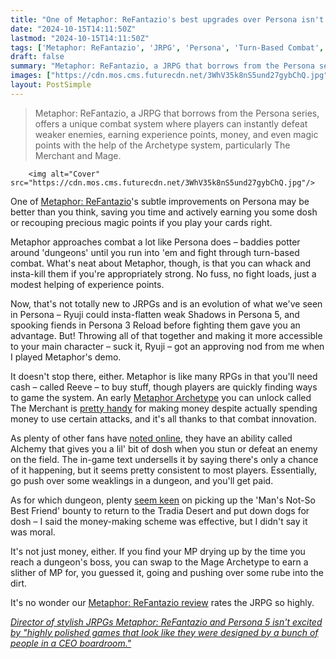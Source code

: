 ```yaml
---
title: "One of Metaphor: ReFantazio's best upgrades over Persona isn't just a time saver, it's becoming my go-to get-rich-quick scheme"
date: "2024-10-15T14:11:50Z"
lastmod: "2024-10-15T14:11:50Z"
tags: ['Metaphor: ReFantazio', 'JRPG', 'Persona', 'Turn-Based Combat', 'RPG', 'Archetype System']
draft: false
summary: "Metaphor: ReFantazio, a JRPG that borrows from the Persona series, offers a unique combat system where players can instantly defeat weaker enemies, earning experience points, money, and even magic points with the help of the Archetype system, particularly The Merchant and Mage."
images: ["https://cdn.mos.cms.futurecdn.net/3WhV35k8nS5und27gybChQ.jpg"]
layout: PostSimple
---
```

> Metaphor: ReFantazio, a JRPG that borrows from the Persona series, offers a unique combat system where players can instantly defeat weaker enemies, earning experience points, money, and even magic points with the help of the Archetype system, particularly The Merchant and Mage.


        <img alt="Cover" src="https://cdn.mos.cms.futurecdn.net/3WhV35k8nS5und27gybChQ.jpg"/>
        
One of [Metaphor: ReFantazio](https://www.gamesradar.com/games/jrpg/metaphor-refantazio-guide/)'s subtle improvements on Persona may be better than you think, saving you time and actively earning you some dosh or recouping precious magic points if you play your cards right.

Metaphor approaches combat a lot like Persona does – baddies potter around 'dungeons' until you run into 'em and fight through turn-based combat. What's neat about Metaphor, though, is that you can whack and insta-kill them if you're appropriately strong. No fuss, no fight loads, just a modest helping of experience points.

Now, that's not totally new to JRPGs and is an evolution of what we've seen in Persona – Ryuji could insta-flatten weak Shadows in Persona 5, and spooking fiends in Persona 3 Reload before fighting them gave you an advantage. But! Throwing all of that together and making it more accessible to your main character – suck it, Ryuji – got an approving nod from me when I played Metaphor's demo.

It doesn't stop there, either. Metaphor is like many RPGs in that you'll need cash – called Reeve – to buy stuff, though players are quickly finding ways to game the system. An early [Metaphor Archetype](https://www.gamesradar.com/games/rpg/metaphor-refantazio-archetype-system/) you can unlock called The Merchant is [pretty handy](https://www.reddit.com/r/MetaphorReFantazio/comments/1g1d9jc/so_the_merchant_should_really_be_called_the_money/?utm_source=share&utm_medium=web3x&utm_name=web3xcss&utm_term=1&utm_content=share_button) for making money despite actually spending money to use certain attacks, and it's all thanks to that combat innovation.

As plenty of other fans have [noted online](https://www.reddit.com/r/MetaphorReFantazio/comments/1g2mgto/psa_merchant_ability_is_a_mistranslation_and_is/?utm_source=share&utm_medium=web3x&utm_name=web3xcss&utm_term=1&utm_content=share_button), they have an ability called Alchemy that gives you a lil' bit of dosh when you stun or defeat an enemy on the field. The in-game text undersells it by saying there's only a chance of it happening, but it seems pretty consistent to most players. Essentially, go push over some weaklings in a dungeon, and you'll get paid.

As for which dungeon, plenty [seem keen](https://www.reddit.com/r/MetaphorReFantazio/comments/1g35kyp/me_after_discovering_the_tradia_desert_for/?utm_source=share&utm_medium=web3x&utm_name=web3xcss&utm_term=1&utm_content=share_button) on picking up the 'Man's Not-So Best Friend' bounty to return to the Tradia Desert and put down dogs for dosh – I said the money-making scheme was effective, but I didn't say it was moral.

It's not just money, either. If you find your MP drying up by the time you reach a dungeon's boss, you can swap to the Mage Archetype to earn a slither of MP for, you guessed it, going and pushing over some rube into the dirt.

It's no wonder our [Metaphor: ReFantazio review](https://www.gamesradar.com/games/jrpg/metaphor-refantazio-review/) rates the JRPG so highly.

[<em>Director of stylish JRPGs Metaphor: ReFantazio and Persona 5 isn't excited by "highly polished games that look like they were designed by a bunch of people in a CEO boardroom."</em>](https://www.gamesradar.com/games/persona/director-of-stylish-jrpgs-metaphor-refantazio-and-persona-5-isnt-excited-by-highly-polished-games-that-look-like-they-were-designed-by-a-bunch-of-people-in-a-ceo-boardroom/)
        